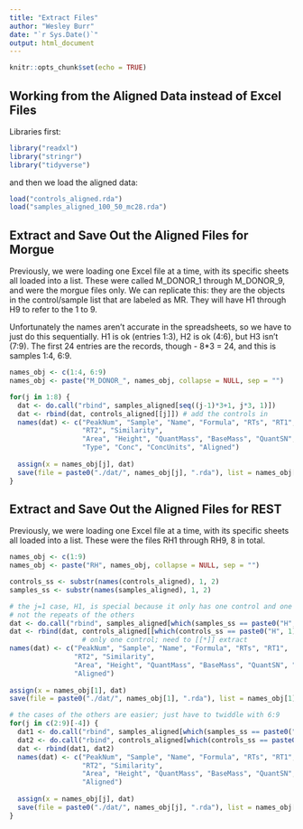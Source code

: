 ```yaml
---
title: "Extract Files"
author: "Wesley Burr"
date: "`r Sys.Date()`"
output: html_document
---
```


```r
knitr::opts_chunk$set(echo = TRUE)
```


## Working from the Aligned Data instead of Excel Files

Libraries first:

```r
library("readxl")
library("stringr")
library("tidyverse")
```

and then we load the aligned data:

```r
load("controls_aligned.rda")
load("samples_aligned_100_50_mc28.rda")
```

## Extract and Save Out the Aligned Files for Morgue

Previously, we were loading one Excel file at a time, with its specific
sheets all loaded into a list. These were called M_DONOR_1 through 
M_DONOR_9, and were the morgue files only. We can replicate this:
they are the objects in the control/sample list that are labeled as MR. They
will have H1 through H9 to refer to the 1 to 9. 

Unfortunately the names aren't accurate in the spreadsheets, so we have to
just do this sequentially. H1 is ok (entries 1:3), H2 is ok (4:6), but
H3 isn't (7:9). The first 24 entries are the records, though - 8*3 = 24, 
and this is samples 1:4, 6:9. 

```r
names_obj <- c(1:4, 6:9)
names_obj <- paste("M_DONOR_", names_obj, collapse = NULL, sep = "")

for(j in 1:8) {
  dat <- do.call("rbind", samples_aligned[seq((j-1)*3+1, j*3, 1)])
  dat <- rbind(dat, controls_aligned[[j]]) # add the controls in
  names(dat) <- c("PeakNum", "Sample", "Name", "Formula", "RTs", "RT1", 
                  "RT2", "Similarity",
                  "Area", "Height", "QuantMass", "BaseMass", "QuantSN", "PeakSN",
                  "Type", "Conc", "ConcUnits", "Aligned")
 
  assign(x = names_obj[j], dat)
  save(file = paste0("./dat/", names_obj[j], ".rda"), list = names_obj[j])
}
```

## Extract and Save Out the Aligned Files for REST

Previously, we were loading one Excel file at a time, with its specific
sheets all loaded into a list. These were the files RH1 through RH9, 8
in total.

```r
names_obj <- c(1:9)
names_obj <- paste("RH", names_obj, collapse = NULL, sep = "")

controls_ss <- substr(names(controls_aligned), 1, 2)
samples_ss <- substr(names(samples_aligned), 1, 2)

# the j=1 case, H1, is special because it only has one control and one triplicate;
# not the repeats of the others
dat <- do.call("rbind", samples_aligned[which(samples_ss == paste0("H", 1))])
dat <- rbind(dat, controls_aligned[[which(controls_ss == paste0("H", 1))]]) 
                  # only one control; need to [[*]] extract
names(dat) <- c("PeakNum", "Sample", "Name", "Formula", "RTs", "RT1", 
                "RT2", "Similarity",
                "Area", "Height", "QuantMass", "BaseMass", "QuantSN", "PeakSN",
                "Aligned")
 
assign(x = names_obj[1], dat)
save(file = paste0("./dat/", names_obj[1], ".rda"), list = names_obj[1])

# the cases of the others are easier; just have to twiddle with 6:9
for(j in c(2:9)[-4]) {
  dat1 <- do.call("rbind", samples_aligned[which(samples_ss == paste0("H", j))])
  dat2 <- do.call("rbind", controls_aligned[which(controls_ss == paste0("H", j))]) 
  dat <- rbind(dat1, dat2)
  names(dat) <- c("PeakNum", "Sample", "Name", "Formula", "RTs", "RT1", 
                  "RT2", "Similarity",
                  "Area", "Height", "QuantMass", "BaseMass", "QuantSN", "PeakSN",
                  "Aligned")
 
  assign(x = names_obj[j], dat)
  save(file = paste0("./dat/", names_obj[j], ".rda"), list = names_obj[j])
}

```
